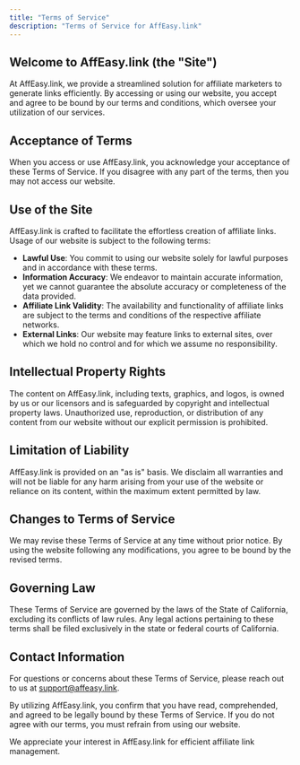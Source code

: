 ```yaml
---
title: "Terms of Service"
description: "Terms of Service for AffEasy.link"
---
```


## Welcome to AffEasy.link (the "Site")

At AffEasy.link, we provide a streamlined solution for affiliate marketers to generate links efficiently. By accessing or using our website, you accept and agree to be bound by our terms and conditions, which oversee your utilization of our services.

## Acceptance of Terms

When you access or use AffEasy.link, you acknowledge your acceptance of these Terms of Service. If you disagree with any part of the terms, then you may not access our website.

## Use of the Site

AffEasy.link is crafted to facilitate the effortless creation of affiliate links. Usage of our website is subject to the following terms:

- **Lawful Use**: You commit to using our website solely for lawful purposes and in accordance with these terms.
- **Information Accuracy**: We endeavor to maintain accurate information, yet we cannot guarantee the absolute accuracy or completeness of the data provided.
- **Affiliate Link Validity**: The availability and functionality of affiliate links are subject to the terms and conditions of the respective affiliate networks.
- **External Links**: Our website may feature links to external sites, over which we hold no control and for which we assume no responsibility.

## Intellectual Property Rights

The content on AffEasy.link, including texts, graphics, and logos, is owned by us or our licensors and is safeguarded by copyright and intellectual property laws. Unauthorized use, reproduction, or distribution of any content from our website without our explicit permission is prohibited.

## Limitation of Liability

AffEasy.link is provided on an "as is" basis. We disclaim all warranties and will not be liable for any harm arising from your use of the website or reliance on its content, within the maximum extent permitted by law.

## Changes to Terms of Service

We may revise these Terms of Service at any time without prior notice. By using the website following any modifications, you agree to be bound by the revised terms.

## Governing Law

These Terms of Service are governed by the laws of the State of California, excluding its conflicts of law rules. Any legal actions pertaining to these terms shall be filed exclusively in the state or federal courts of California.

## Contact Information

For questions or concerns about these Terms of Service, please reach out to us at support@affeasy.link.

By utilizing AffEasy.link, you confirm that you have read, comprehended, and agreed to be legally bound by these Terms of Service. If you do not agree with our terms, you must refrain from using our website.

We appreciate your interest in AffEasy.link for efficient affiliate link management.
